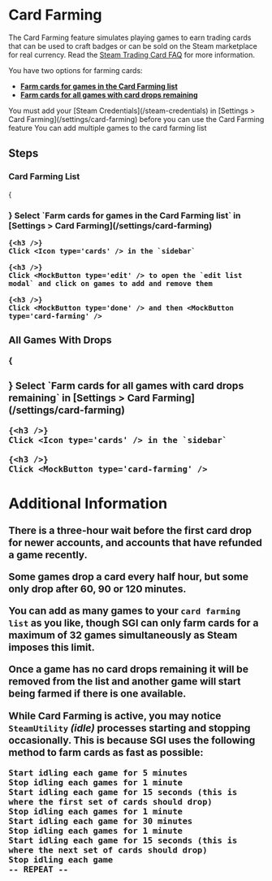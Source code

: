 

# Card Farming

The Card Farming feature simulates playing games to earn trading cards that can be used to craft badges or can be sold on the Steam marketplace for real currency. Read the [Steam Trading Card FAQ](https://steamcommunity.com/tradingcards/faq) for more information.

You have two options for farming cards: 
* **[Farm cards for games in the Card Farming list](/features/card-farming#card-farming-list)**
* **[Farm cards for all games with card drops remaining](/features/card-farming#all-games-with-drops)**

<Callout type="info">
    You must add your [Steam Credentials](/steam-credentials) in [Settings > Card Farming](/settings/card-farming) before you can use the Card Farming feature
</Callout>

<Callout type="info">
    You can add multiple games to the card farming list
</Callout>

## Steps

### Card Farming List

<Steps>
    {<h3 />}
    Select `Farm cards for games in the Card Farming list` in <Icon type='cog' /> [Settings > Card Farming](/settings/card-farming)

    {<h3 />}
    Click <Icon type='cards' /> in the `sidebar`

    {<h3 />}
    Click <MockButton type='edit' /> to open the `edit list modal` and click on games to add and remove them

    {<h3 />}
    Click <MockButton type='done' /> and then <MockButton type='card-farming' />
</Steps>

### All Games With Drops

<Steps>
    {<h3 />}
    Select `Farm cards for all games with card drops remaining` in <Icon type='cog' /> [Settings > Card Farming](/settings/card-farming)

    {<h3 />}
    Click <Icon type='cards' /> in the `sidebar`

    {<h3 />}
    Click <MockButton type='card-farming' />
</Steps>

## Additional Information

There is a three-hour wait before the first card drop for newer accounts, and accounts that have refunded a game recently.

Some games drop a card every half hour, but some only drop after 60, 90 or 120 minutes.

You can add as many games to your `card farming list` as you like, though SGI can only farm cards for a maximum of 32 games simultaneously as Steam imposes this limit.

Once a game has no card drops remaining it will be removed from the list and another game will start being farmed if there is one available.

While Card Farming is active, you may notice `SteamUtility` *(idle)* processes starting and stopping occasionally. This is because SGI uses the following method to farm cards as fast as possible:

```
Start idling each game for 5 minutes
Stop idling each games for 1 minute
Start idling each game for 15 seconds (this is where the first set of cards should drop)
Stop idling each games for 1 minute
Start idling each game for 30 minutes
Stop idling each games for 1 minute
Start idling each game for 15 seconds (this is where the next set of cards should drop)
Stop idling each game
-- REPEAT --
```